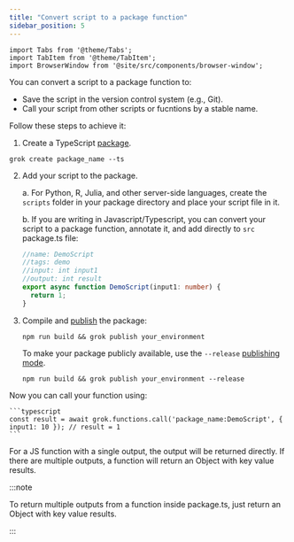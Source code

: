 ```yaml
---
title: "Convert script to a package function"
sidebar_position: 5
---
```


```mdx-code-block
import Tabs from '@theme/Tabs';
import TabItem from '@theme/TabItem';
import BrowserWindow from '@site/src/components/browser-window';
```

You can convert a script to a package function to:
- Save the script in the version control system (e.g., Git).
- Call your script from other scripts or fucntions by a stable name.

Follow these steps to achieve it:

1. Create a TypeScript [package](../../../develop/develop.md#packages).

  ```shell
  grok create package_name --ts
  ```

2. Add your script to the package.

    a. For Python, R, Julia, and other server-side languages, create
    the `scripts` folder in your package directory and place your
    script file in it.

    b. If you are writing in Javascript/Typescript, you can convert
    your script to a package function, annotate it, and add directly
    to `src` package.ts file:

    ```typescript
    //name: DemoScript
    //tags: demo
    //input: int input1
    //output: int result
    export async function DemoScript(input1: number) {
      return 1;
    }
    ```

3. Compile and [publish](../../../develop/develop.md#publishing) the package:

    ```shell
    npm run build && grok publish your_environment
    ```

    To make your package publicly available, use the `--release` [publishing mode](../../../develop/develop.md#publishing-modes).

    ```shell
    npm run build && grok publish your_environment --release
    ```

Now you can call your function using:

    ```typescript
    const result = await grok.functions.call('package_name:DemoScript', { input1: 10 }); // result = 1
    ```

For a JS function with a single output, the output will be returned
directly. If there are multiple outputs, a function will return an
Object with key value results.

:::note

To return multiple outputs from a function inside package.ts, just
return an Object with key value results.

:::
